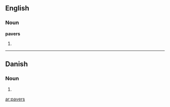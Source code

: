 ==English==

===Noun===
'''pavers'''

# {{plural of|[[paver]]}}

----

==Danish==

===Noun===
{{infl|da|noun form|g=c}}

# {{form of|genitive plural indefinite|pave|lang=Danish}}

[[ar:pavers]]